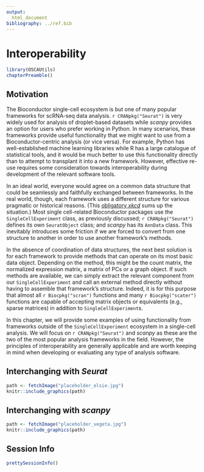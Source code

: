 ```yaml
---
output:
  html_document
bibliography: ../ref.bib
---
```


# Interoperability

```r
library(OSCAUtils)
chapterPreamble()
```

## Motivation

The Bioconductor single-cell ecosystem is but one of many popular frameworks for scRNA-seq data analysis.
`r CRANpkg("Seurat")` is very widely used for analysis of droplet-based datasets while _scanpy_ provides an option for users who prefer working in Python.
In many scenarios, these frameworks provide useful functionality that we might want to use from a Bioconductor-centric analysis (or vice versa).
For example, Python has well-established machine learning libraries while R has a large catalogue of statistical tools, and it would be much better to use this functionality directly than to attempt to transplant it into a new framework.
However, effective re-use requires some consideration towards interoperability during development of the relevant software tools.

In an ideal world, everyone would agree on a common data structure that could be seamlessly and faithfully exchanged between frameworks.
In the real world, though, each framework uses a different structure for various pragmatic or historical reasons.
(This [obligatory _xkcd_](https://xkcd.com/927/) sums up the situation.)
Most single cell-related Bioconductor packages use the `SingleCellExperiment` class, as previously discussed; `r CRANpkg("Seurat")` defines its own `SeuratObject` class; and _scanpy_ has its `AnnData` class.
This inevitably introduces some friction if we are forced to convert from one structure to another in order to use another framework's methods.

In the absence of coordination of data structures, the next best solution is for each framework to provide methods that can operate on its most basic data object.
Depending on the method, this might be the count matrix, the normalized expression matrix, a matrix of PCs or a graph object.
If such methods are available, we can simply extract the relevant component from our `SingleCellExperiment` and call an external method directly without having to assemble that framework's structure.
Indeed, it is for this purpose that almost all `r Biocpkg("scran")` functions and many `r Biocpkg("scater")` functions are capable of accepting matrix objects or equivalents (e.g., sparse matrices) in addition to `SingleCellExperiment`s.

In this chapter, we will provide some examples of using functionality from frameworks outside of the `SingleCellExperiment` ecosystem in a single-cell analysis.
We will focus on `r CRANpkg("Seurat")` and _scanpy_ as these are the two of the most popular analysis frameworks in the field. 
However, the principles of interoperability are generally applicable and are worth keeping in mind when developing or evaluating any type of analysis software. 

## Interchanging with _Seurat_

```r
path <- fetchImage("placeholder_elsie.jpg")
knitr::include_graphics(path)
```

## Interchanging with _scanpy_

```r
path <- fetchImage("placeholder_vegeta.jpg")
knitr::include_graphics(path)
```

## Session Info {-}

```r
prettySessionInfo()
```
